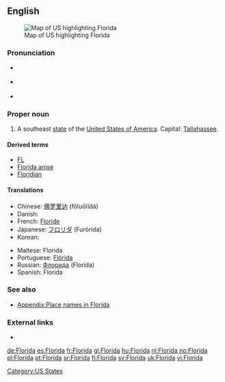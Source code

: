 {{also|florida}}
==English==
[[Image:Map of USA highlighting Florida.png|thumb|right|Map of US highlighting Florida]]

===Pronunciation===
* {{a|UK}} {{IPA|/ˈflɒɹɪdə/}}
* {{a|UK}} {{IPA|/ˈflɔɹɪdə/|/ˈflɑɹɪdə/}}
* {{audio|en-us-Florida.ogg|Audio (US)}}

===Proper noun===
{{en-proper noun}}

# A southeast [[state]] of the [[United States of America]]. Capital: [[Tallahassee]].

====Derived terms====
* [[FL]]
* [[Florida anise]]
* [[Floridian]]

====Translations====
{{trans-top|US state}}
* Chinese: [[佛罗里达]] (fōluōlĭdá)
* Danish: {{t|da|Florida}}
* French: [[Floride]] {{f}}
* Japanese: [[フロリダ]] (Furórida)
* Korean: {{t|ko|플로리다|tr=peullorida|sc=Kore}}
{{trans-mid}}
* Maltese: Florida
* Portuguese: [[Flórida]] {{f}}
* Russian: [[Флорида]] (Florída) {{f}}
* Spanish: Florida {{f}}
{{trans-bottom}}

===See also===
* [[Appendix:Place names in Florida]]

===External links===
* {{pedialite}}

[[Category:US States]]

[[de:Florida]]
[[es:Florida]]
[[fr:Florida]]
[[gl:Florida]]
[[hu:Florida]]
[[nl:Florida]]
[[no:Florida]]
[[pl:Florida]]
[[pt:Florida]]
[[sr:Florida]]
[[fi:Florida]]
[[sv:Florida]]
[[uk:Florida]]
[[vi:Florida]]